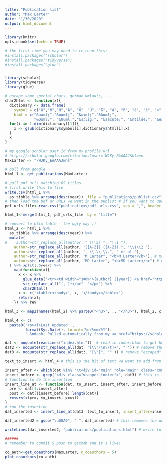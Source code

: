 ```yaml
---
title: "Publication list"
author: "Max Larter"
date: "1/30/2020"
output: html_document
---
```


```r
library(knitr)
opts_chunk$set(echo = TRUE)
```

```r
# the first time you may need to re-reun this:
#install.packages("scholar")
#install.packages("tidyverse")
#install.packages("glue")


library(scholar)
library(tidyverse)
library(glue)
```

```r
# escape some special chars, german umlauts, ...
char2html <- function(x){
  dictionary <- data.frame(
    symbol = c("ä","ö","ü","Ä", "Ö", "Ü", "ß", "á", "ñ", "é", "è", "«", "»", "à"),
    html = c("&auml;","&ouml;", "&uuml;","&Auml;",
             "&Ouml;", "&Uuml;","&szlig;", "&aacute;", "&ntilde;", "&eacute;", "&egrave;", "&laquo;", "&raquo;", "&agrave;"))
  for(i in 1:dim(dictionary)[1]){
    x <- gsub(dictionary$symbol[i],dictionary$html[i],x)
  }
  x
}

```

```r
# my google scholar user id from my profile url
# https://scholar.google.com/citations?user=-WJKy_EAAAAJ&hl=en
MaxLarter <- "-WJKy_EAAAAJ&hl"

# pull from google
html_1 <- get_publications(MaxLarter)

# pull pdf_urls matching GS titles
# first write this to file
write.csv(html_1 %>%
  as_tibble %>% arrange(desc(year)), file = "publications/publist.csv")
# then load the pdf or URLs we want in the publist # if you want to update new pub you NEED to add pdf link here or it will not show up
pdf_urls_file<-read.csv("publications/pdf_urls.csv", sep = ",", header = T)

html_1<-merge(html_1, pdf_urls_file, by = "title")

# convert to htlm table - the ugly way ;)
html_2 <- html_1 %>%
  as_tibble %>% arrange(desc(year)) %>%
  mutate(
#    author=str_replace_all(author, " (\\S) ", "\\1 "),
    author=str_replace_all(author, "([A-Z]) ([A-Z]) ", "\\1\\2 "),
    author=str_replace_all(author, ", \\.\\.\\.", " et al."),
    author=str_replace_all(author, "M Larter", "<b>M Larter</b>"), # make my name fat
    author=str_replace_all(author, "MD Larter", "<b>MD Larter</b>") # make my name fat
  ) %>% split(.$year) %>%
    map(function(x){
      x <- x %>%
        glue_data('<tr><td width="100%">{author} ({year}) <a href="https://scholar.google.com/scholar?oi=bibs&cluster={cid}&btnI=1&hl=en" target="_blank">{title}</a>, {journal}, {number} [<i>{cites} citation(s)</i>] <a href="{pdf_url}" target="_blank">(pdf)</a> </td></tr>') %>%
        str_replace_all("(, )+</p>", "</p>") %>%
        char2html()
      x <- c('<table><tbody>', x, '</tbody></table>')
      return(x);
    }) %>% rev

html_3 <- map2(names(html_2) %>% paste0("<h3>", ., "</h3>"), html_2, c) %>% unlist

html_4 <- c(
  paste0('<p><i>Last updated ',
         format(Sys.Date(), format="%d/%mm/%Y"),
         ' &ndash; Pulled automatically from my <a href="https://scholar.google.com/citations?user=-WJKy_EAAAAJ&hl=en">Google Scholar profile</a>. See <a href="https://thackl.github.io/automatically-update-publications-with-R-scholar" target="_blank">this post</a> for how it works. See the code adapted to my usage <a href = "https://github.com/MaxLarter/maxlarter.github.io/blob/master/.R.Rmd" target="_blank">here</a>.</i></p>'), html_3)


```


```r
dat <- noquote(readLines("index.html"))  # read in index.html to get header and footer setup 
dat2 <- noquote(str_replace_all(dat, "[\\r\\n\\t]+", " ")) # remove the added characters cause it gets messy otherwise
dat3 <- noquote(str_replace_all(dat2, "[\"]", '"')) # remove "escaped" quotes 
```

```r
text_to_insert <- html_4 # this is the bit of text we want to add from before

insert_after <- which(dat %in% '\t<div id="main" role="main" class="container">') # line in the index.html where the header ends: insert pubs table after this
insert_before <- grep('<div class="wrapper-footer">', dat3) # this is the line where the index.html file footer starts: insert before this
# function to do the insertion
insert_line_at <- function(dat, to_insert, insert_after, insert_before){
  pre <- dat[1:insert_after]
  post <- dat[(insert_before):length(dat)]
  return(c(pre, to_insert, post))
}
# run the insertion
dat_inserted <- insert_line_at(dat3, text_to_insert, insert_after=insert_after, insert_before = insert_before)

dat_inserted2 = gsub("\u00A0", " ", dat_inserted) # this removes the unbreakable space that appeared for some unkown reason...

writeLines(dat_inserted2, "publications/publications.html") # write to Publication list pages

######
# remember to commit & push to github and it's live!

```


```r
co_auth<-get_coauthors(MaxLarter, n_coauthors = 5)
plot_coauthors(co_auth)
```


